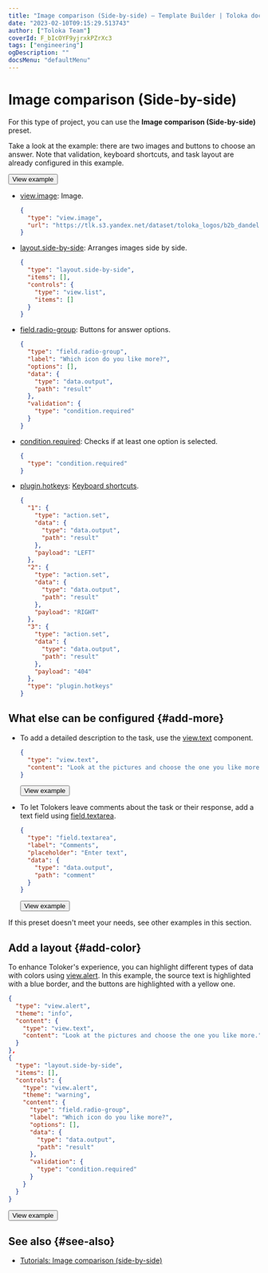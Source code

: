 ```yaml
---
title: "Image comparison (Side-by-side) — Template Builder | Toloka documentation"
date: "2023-02-10T09:15:29.513743"
author: ["Toloka Team"]
coverId: F_bIcOYF9yjrxkPZrXc3
tags: ["engineering"]
ogDescription: ""
docsMenu: "defaultMenu"
---
```



# Image comparison (Side-by-side)

For this type of project, you can use the **Image comparison (Side-by-side)** preset.

Take a look at the example: there are two images and buttons to choose an answer. Note that validation, keyboard shortcuts, and task layout are already configured in this example.

<Button themeColor="light" view="default" size="l" type="link" url="https://ya.cc/t/25Fr4UGS3ttDEV">View example</Button>

<Cut title="Components used in the example">

- [view.image](/docs-new/template-builder/reference/view.image): Image.

  <Cut title="Show code">

  ```json
  {
    "type": "view.image",
    "url": "https://tlk.s3.yandex.net/dataset/toloka_logos/b2b_dandelion_icon.png"
  }
  ```

  </Cut>

- [layout.side-by-side](/docs-new/template-builder/reference/layout.side-by-side): Arranges images side by side.

  <Cut title="Show code">

  ```json
  {
    "type": "layout.side-by-side",
    "items": [],
    "controls": {
      "type": "view.list",
      "items": []
    }
  }
  ```

  </Cut>

- [field.radio-group](/docs-new/template-builder/reference/field.radio-group): Buttons for answer options.

  <Cut title="Show code">

  ```json
  {
    "type": "field.radio-group",
    "label": "Which icon do you like more?",
    "options": [],
    "data": {
      "type": "data.output",
      "path": "result"
    },
    "validation": {
      "type": "condition.required"
    }
  }
  ```

  </Cut>

- [condition.required](/docs-new/template-builder/reference/condition.required): Checks if at least one option is selected.

  <Cut title="Show code">

  ```json
  {
    "type": "condition.required"
  }
  ```

  </Cut>

- [plugin.hotkeys](/docs-new/template-builder/reference/plugin.hotkeys): [Keyboard shortcuts](/docs-new/template-builder/best-practices/hotkeys).

  <Cut title="Show code">

  ```json
  {
    "1": {
      "type": "action.set",
      "data": {
        "type": "data.output",
        "path": "result"
      },
      "payload": "LEFT"
    },
    "2": {
      "type": "action.set",
      "data": {
        "type": "data.output",
        "path": "result"
      },
      "payload": "RIGHT"
    },
    "3": {
      "type": "action.set",
      "data": {
        "type": "data.output",
        "path": "result"
      },
      "payload": "404"
    },
    "type": "plugin.hotkeys"
  }
  ```

  </Cut>

</Cut>

<TolokaTbSourceAddMedia/>

## What else can be configured {#add-more}

- To add a detailed description to the task, use the [view.text](/docs-new/template-builder/reference/view.text) component.

  <Cut title="Show code">

  ```json
  {
    "type": "view.text",
    "content": "Look at the pictures and choose the one you like more."
  }
  ```

  </Cut>

  <Button themeColor="light" view="default" size="l" type="link" url="https://ya.cc/t/unvVAF-93ttDFe">View example</Button>

- To let Tolokers leave comments about the task or their response, add a text field using [field.textarea](/docs-new/template-builder/reference/field.textarea).

  <Cut title="Show code">

  ```json
  {
    "type": "field.textarea",
    "label": "Comments",
    "placeholder": "Enter text",
    "data": {
      "type": "data.output",
      "path": "comment"
    }
  }
  ```

  </Cut>

  <Button themeColor="light" view="default" size="l" type="link" url="https://ya.cc/t/xCvJnVvg3ttDGy">View example</Button>

If this preset doesn't meet your needs, see other examples in this section.

## Add a layout {#add-color}

To enhance Toloker's experience, you can highlight different types of data with colors using [view.alert](/docs-new/template-builder/reference/view.alert). In this example, the source text is highlighted with a blue border, and the buttons are highlighted with a yellow one.

  <Cut title="Show code">

  ```json
  {
    "type": "view.alert",
    "theme": "info",
    "content": {
      "type": "view.text",
      "content": "Look at the pictures and choose the one you like more."
    }
  },
  {
    "type": "layout.side-by-side",
    "items": [],
    "controls": {
      "type": "view.alert",
      "theme": "warning",
      "content": {
        "type": "field.radio-group",
        "label": "Which icon do you like more?",
        "options": [],
        "data": {
          "type": "data.output",
          "path": "result"
        },
        "validation": {
          "type": "condition.required"
        }
      }
    }
  }
  ```

  </Cut>

  <Button themeColor="light" view="default" size="l" type="link" url="https://ya.cc/t/UKFF2Obp3ttDJb">View example</Button>

## See also {#see-also}

- [Tutorials: Image comparison (side-by-side)](/docs-new/tutorials/side-by-side)

<ContactSupport/>
